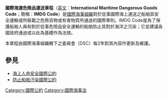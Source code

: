 '''國際海運危險品運送章程'''（[[英文|英文]]：'''International Maritime Dangerous Goods Code'''；簡稱：'''IMDG Code'''）是[[國際海事組織|國際海事組織]]對於從事國際海上運送之船舶其安全運輸或所裝載之危險貨物或有害物質所通過的國際準則。IMDG Code是為了保護船舶人員和對於從事危險品安全運輸的船舶防止其對於海洋之污染；它並建議各國政府通過或以此為基礎作為法規。

本章程由國際海事組織轄下之委員會（DSC）每2年對其內容作更新及維護。

==參見==
*[[海上人命安全國際公約|海上人命安全國際公約]]
*[[防止船舶汙染國際公約|防止船舶汙染國際公約]]

[[Category:國際公約|Category:國際公約]]
[[Category:國際海事法|Category:國際海事法]]